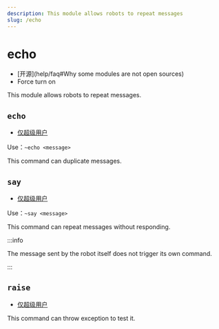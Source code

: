 ```yaml
---
description: This module allows robots to repeat messages
slug: /echo
---
```


# echo

-   [开源]\(help/faq#Why some modules are not open sources)
-   Force turn on

This module allows robots to repeat messages.

## `echo`

-   [仅超级用户](permissions)

Use：`~echo <message>`

This command can duplicate messages.

## `say`

-   [仅超级用户](permissions)

Use：`~say <message>`

This command can repeat messages without responding.

:::info

The message sent by the robot itself does not trigger its own command.

:::

## `raise`

-   [仅超级用户](permissions)

This command can throw exception to test it.
